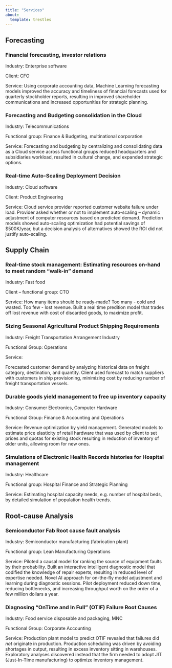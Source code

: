 ```yaml
---
title: "Services"
about:
  template: trestles
---
```


## Forecasting

### Financial forecasting, investor relations 

Industry: Enterprise software

Client: CFO

Service:
Using corporate accounting data, Machine Learning forecasting models improved the accuracy and timeliness of financial forecasts used for quarterly stockholder reports, resulting in improved shareholder communications and increased opportunities for strategic planning.


### Forecasting and Budgeting consolidation in the Cloud

Industry: Telecommunications

Functional group: Finance & Budgeting, multinational corporation

Service:
Forecasting and budgeting by centralizing and consolidating data as a Cloud service across functional groups reduced headquarters and subsidiaries workload, resulted in cultural change, and expanded strategic options. 

### Real-time Auto-Scaling Deployment Decision

Industry: Cloud software

Client: Product Engineering

Service: 
Cloud service provider reported customer website failure under load. Provider asked whether or not to implement auto-scaling -- dynamic adjustment of computer resources based on predicted demand. Prediction models showed auto-scaling optimization had potential savings of $500K/year, but a decision analysis of alternatives showed the ROI did not justify auto-scaling. 

## Supply Chain

### Real-time stock management: Estimating resources on-hand to meet random “walk-in” demand

Industry: Fast food

Client – functional group: CTO 

Service: How many items should be ready-made? Too many - cold and wasted. Too few - lost revenue. Built a real time predition model that trades off lost revenue with cost of discarded goods, to maximize profit.   

### Sizing Seasonal Agricultural Product Shipping Requirements 

Industry: Freight Transportation Arrangement Industry 

Functional Group: Operations

Service: 

Forecasted customer demand by analyzing historical data on freight category, destination, and quantity. Client used forecast to match suppliers with customers in ship provisioning, minimizing cost by reducing number of freight transportation vessels. 

### Durable goods yield management to free up inventory capacity

Industry: Consumer Electronics,  Computer Hardware

Functional Group: Finance & Accounting and Operations

Service: 
Revenue optimization by yield management. 
Generated models to estimate price elasticity of retail hardware that was used by client to set prices and quotas for existing stock resulting in reduction of inventory of older units, allowing room for new ones.

### Simulations of Electronic Health Records histories for Hospital management 

Industry: Healthcare

Functional group: Hospital Finance and Strategic Planning

Service: Estimating hospital capacity needs, e.g. number of hospital beds, by detailed simulation of population health trends.


## Root-cause Analysis

### Semiconductor Fab Root cause fault analysis

Industry: Semiconductor manufacturing (fabrication plant)

Functional group: Lean Manufacturing Operations

Service: 
Piloted a causal model for ranking the source of equipment faults by their probability. Built an interactive intelligent diagnostic model that codified the knowledge of repair experts, resulting in reduced level of expertise needed. Novel AI approach for on-the-fly model adjustment and learning during diagnostic sessions. Pilot deployment reduced down time, reducing bottlenecks, and increasing throughput worth on the order of a few million dollars a year. 

### Diagnosing "OnTime and In Full" (OTIF) Failure Root Causes

Industry: Food service disposable and packaging, MNC

Functional Group: Corporate Accounting

Service: 
Production plant model to predict OTIF revealed that failures did _not_ originate in production.  Production scheduling was driven by avoiding shortages in output, resulting in excess inventory sitting in warehouses. Exploratory analyses discovered instead that the firm needed to adopt JIT (Just-In-Time manufacturing) to optimize inventory management. 

